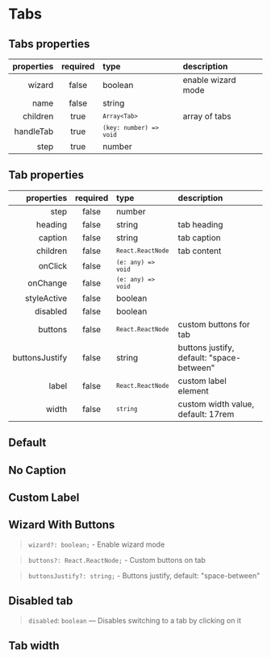 
<Meta of={TabsStories} />

# Tabs

## Tabs properties

| properties | required | type                                 | description        |
| ---------: | :------: | :----------------------------------- | :----------------- |
|     wizard |  false   | boolean                              | enable wizard mode |
|       name |  false   | string                               |                    |
|   children |   true   | <code>`Array<Tab>`</code>            | array of tabs      |
|  handleTab |   true   | <code>`(key: number) => void`</code> |                    |
|       step |   true   | number                               |                    |

## Tab properties

|     properties | required | type                            | description                               |
| -------------: | :------: | :------------------------------ | :---------------------------------------- |
|           step |  false   | number                          |                                           |
|        heading |  false   | string                          | tab heading                               |
|        caption |  false   | string                          | tab caption                               |
|       children |  false   | <code>`React.ReactNode`</code>  | tab content                               |
|        onClick |  false   | <code>`(e: any) => void`</code> |                                           |
|       onChange |  false   | <code>`(e: any) => void`</code> |                                           |
|    styleActive |  false   | boolean                         |                                           |
|       disabled |  false   | boolean                         |                                           |
|        buttons |  false   | <code>`React.ReactNode`</code>  | custom buttons for tab                    |
| buttonsJustify |  false   | string                          | buttons justify, default: "space-between" |
|          label |  false   | <code>`React.ReactNode`</code>  | custom label element                      |
|          width |  false   | <code>`string`</code>           | custom width value, default: 17rem        |

## Default

<Canvas>
  <Story of={TabsStories.Default} />
</Canvas>

## No Caption

<Canvas>
  <Story of={TabsStories.Nocaption} />
</Canvas>

## Custom Label

<Canvas>
  <Story of={TabsStories.CustomLabel} />
</Canvas>

## Wizard With Buttons

> `wizard?: boolean;` - Enable wizard mode

> `buttons?: React.ReactNode;` - Custom buttons on tab

> `buttonsJustify?: string;` - Buttons justify, default: "space-between"

<Canvas>
  <Story of={TabsStories.WithButtons} />
</Canvas>

## Disabled tab

> `disabled`: `boolean` — Disables switching to a tab by clicking on it

<Canvas>
  <Story of={TabsStories.DisabledTab} />
</Canvas>

## Tab width

<Canvas>
  <Story of={TabsStories.Width} />
</Canvas>
